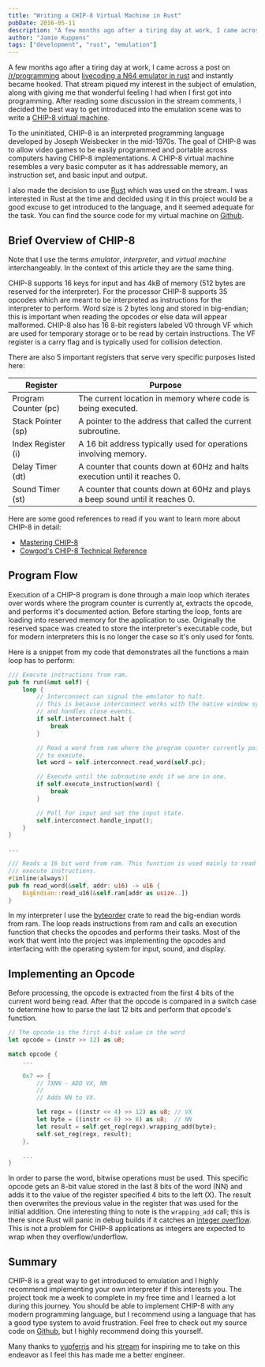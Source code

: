 ```yaml
---
title: "Writing a CHIP-8 Virtual Machine in Rust"
pubDate: 2016-05-11
description: "A few months ago after a tiring day at work, I came across a post on /r/programming about livecoding a N64 emulator in rust and instantly became hooked. That stream piqued my interest in the subject of emulation, along with giving me that wonderful feeling I had when I first got into programming. After reading some discussion in the stream comments, I decided the best way to get introduced into the emulation scene was to write a CHIP-8 virtual machine."
author: "Jamie Kuppens"
tags: ["development", "rust", "emulation"]
---
```


A few months ago after a tiring day at work, I came across a post on
[/r/programming](https://www.reddit.com/r/programming/) about
[livecoding a N64 emulator in rust](https://www.reddit.com/r/programming/comments/41bo7h/ive_started_livecoding_an_n64_emulator_in_rust/)
and instantly became hooked. That stream piqued my interest in the subject
of emulation, along with giving me that wonderful feeling I had when I first got into programming.
After reading some discussion in the stream comments, I decided the best way to get introduced into
the emulation scene was to write a [CHIP-8 virtual machine](https://en.wikipedia.org/wiki/CHIP-8).

To the uninitiated, CHIP-8 is an interpreted programming language developed by Joseph Weisbecker
in the mid-1970s. The goal of CHIP-8 was to allow video games to be easily programmed and portable
across computers having CHIP-8 implementations. A CHIP-8 virtual machine resembles a very basic computer as it has
addressable memory, an instruction set, and basic input and output.

I also made the decision to use [Rust](https://www.rust-lang.org/) which was used on the stream.
I was interested in Rust at the time and decided using it in this project would be a good excuse to
get introduced to the language, and it seemed adequate for the task. You can find the source code for my virtual machine
on [Github](https://github.com/amdrel/notch).

## Brief Overview of CHIP-8

Note that I use the terms _emulator_, _interpreter_, and _virtual machine_ interchangeably. In the context of
this article they are the same thing.

CHIP-8 supports 16 keys for input and has 4kB of memory (512 bytes are reserved for the interpreter). For the processor
CHIP-8 supports 35 opcodes which are meant to be interpreted as instructions for the interpreter to perform.
Word size is 2 bytes long and stored in big-endian; this is important when reading the opcodes
or else data will appear malformed. CHIP-8 also has 16 8-bit registers labeled V0 through VF which are used for
temporary storage or to be read by certain instructions. The VF register is a carry flag and is typically used for
collision detection.

There are also 5 important registers that serve very specific purposes listed here:

| Register             | Purpose                                                                       |
| -------------------- | ----------------------------------------------------------------------------- |
| Program Counter (pc) | The current location in memory where code is being executed.                  |
| Stack Pointer (sp)   | A pointer to the address that called the current subroutine.                  |
| Index Register (i)   | A 16 bit address typically used for operations involving memory.              |
| Delay Timer (dt)     | A counter that counts down at 60Hz and halts execution until it reaches 0.    |
| Sound Timer (st)     | A counter that counts down at 60Hz and plays a beep sound until it reaches 0. |

Here are some good references to read if you want to learn more about CHIP-8 in detail:

- [Mastering CHIP-8](http://mattmik.com/files/chip8/mastering/chip8.html)
- [Cowgod's CHIP-8 Technical Reference](http://devernay.free.fr/hacks/chip8/C8TECH10.HTM)

## Program Flow

Execution of a CHIP-8 program is done through a main loop which iterates over words where the program counter is
currently at, extracts the opcode, and performs it's documented action. Before starting the loop, fonts are loading
into reserved memory for the application to use. Originally the reserved space was created to store the interpreter's
executable code, but for modern interpreters this is no longer the case so it's only used for fonts.

Here is a snippet from my code that demonstrates all the functions a main loop has to perform:

```rust
/// Execute instructions from ram.
pub fn run(&mut self) {
    loop {
        // Interconnect can signal the emulator to halt.
        // This is because interconnect works with the native window system
        // and handles close events.
        if self.interconnect.halt {
            break
        }

        // Read a word from ram where the program counter currently points
        // to execute.
        let word = self.interconnect.read_word(self.pc);

        // Execute until the subroutine ends if we are in one.
        if self.execute_instruction(word) {
            break
        }

        // Poll for input and set the input state.
        self.interconnect.handle_input();
    }
}

...

/// Reads a 16 bit word from ram. This function is used mainly to read and
/// execute instructions.
#[inline(always)]
pub fn read_word(&self, addr: u16) -> u16 {
    BigEndian::read_u16(&self.ram[addr as usize..])
}
```

In my interpreter I use the [byteorder](https://crates.io/crates/byteorder) crate to read the big-endian words
from ram. The loop reads instructions from ram and calls an execution function that checks the opcodes
and performs their tasks. Most of the work that went into the project was implementing the opcodes and interfacing
with the operating system for input, sound, and display.

## Implementing an Opcode

Before processing, the opcode is extracted from the first 4 bits of the current word being read. After that the opcode
is compared in a switch case to determine how to parse the last 12 bits and perform that opcode's function.

```rust
// The opcode is the first 4-bit value in the word
let opcode = (instr >> 12) as u8;

match opcode {
    ...

    0x7 => {
        // 7XNN - ADD VX, NN
        //
        // Adds NN to VX.

        let regx = ((instr << 4) >> 12) as u8; // VX
        let byte = ((instr << 8) >> 8) as u8;  // NN
        let result = self.get_reg(regx).wrapping_add(byte);
        self.set_reg(regx, result);
    },

    ...
}
```

In order to parse the word, bitwise operations must be used. This specific opcode gets an 8-bit value stored in the
last 8 bits of the word (NN) and adds it to the value of the register specified 4 bits to the left (X). The result then
overwrites the previous value in the register that was used for the initial addition. One interesting thing to note is
the `wrapping_add` call; this is there since Rust will panic in debug builds if it catches an
[integer overflow](https://en.wikipedia.org/wiki/Integer_overflow). This is not a problem for CHIP-8 applications as
integers are expected to wrap when they overflow/underflow.

## Summary

CHIP-8 is a great way to get introduced to emulation and I highly recommend implementing your own interpreter if this
interests you. The project took me a week to complete in my free time and I learned a lot during this journey.
You should be able to implement CHIP-8 with any modern programming language, but I recommend using a
language that has a good type system to avoid frustration. Feel free to check out my source code on
[Github](https://github.com/amdrel/notch), but I highly recommend doing this yourself.

Many thanks to [yupferris](https://github.com/yupferris) and his [stream](https://www.twitch.tv/ferrisstreamsstuff) for
inspiring me to take on this endeavor as I feel this has made me a better engineer.
